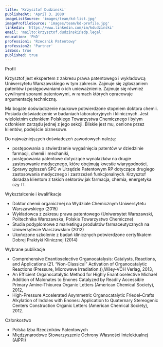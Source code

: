 ```yaml
---
title: 'Krzysztof Dudzinski'
publishedAt: 'April 3, 2000'
imageListSource: 'images/team/kd-list.jpg'
imageProfileSource: 'images/team/kd-profile.jpg'
linkedin: 'https://www.linkedin.com/in/kdudzinski'
email: 'mailto:krzysztof.dudzinski@sdp.legal'
education: 'PhD'
profession1: 'Rzecznik Patentowy'
profession2: 'Partner'
isBoss: true
published: true
---
```


<ProfileSection type="profile">Profil</ProfileSection>

Krzysztof jest ekspertem z zakresu prawa patentowego i wykładowcą Uniwersytetu Warszawskiego w tym zakresie. Zajmuje się zgłaszaniem patentów i postępowaniami o ich unieważnienie. Zajmuje się również cywilnymi sporami patentowymi, w ramach których opracowuje argumentację techniczną.

Ma bogate doświadczenie naukowe potwierdzone stopniem doktora chemii. Posiada doświadczenie w badaniach laboratoryjnych i klinicznych. Jest wieloletnim członkiem Polskiego Towarzystwa Chemicznego i byłym członkiem zarządu jednej z jego sekcji. Bliskie jest mu, cenione przez klientów, podejście biznesowe.

Do najważniejszych doświadczeń zawodowych należą:

- postępowania o stwierdzenie wygaśnięcia patentów w dziedzinie farmacji, chemii i mechaniki,
- postępowania patentowe dotyczące wynalazków na drugie zastosowanie medycznego, które obejmują kwestie wiarygodności,
- Sprawy zgłoszeń SPC w Urzędzie Patentowym RP dotyczące drugiego zastosowania medycznego i zastrzeżeń funkcjonalnych.
Krzysztof doradza klientom z takich sektorów jak farmacja, chemia, energetyka czy IT.

<ProfileSection type="education">Wykształcenie i kwalifikacje</ProfileSection>

- Doktor chemii organicznej na Wydziale Chemicznym Uniwersytetu Warszawskiego (2015)
- Wykładowca z zakresu prawa patentowego (Uniwersytet Warszawski, Politechnika Warszawska, Polskie Towarzystwo Chemiczne)
- Studia podyplomowe z marketingu produktów farmaceutycznych na Uniwersytecie Warszawskim (2012)
- Ukończone szkolenie z badań klinicznych potwierdzone certyfikatem Dobrej Praktyki Klinicznej (2014)

<ProfileSection type="publication">Wybrane publikacje</ProfileSection>

- Comprehensive Enantioselective Organocatalysis: Catalysts, Reactions, and Applications (21. “Non-Classical” Activation of Organocatalytic Reactions (Pressure, Microwave Irradiation.)),Wiley-VCH Verlag, 2013,
- An Efficient Organocatalytic Method for Highly Enantioselective Michael Addition of Malonates to Enones Catalyzed by Readily Accessible Primary Amine-Thiourea Organic Letters (American Chemical Society), 2012,
- High-Pressure Accelerated Asymmetric Organocatalytic Friedel–Crafts Alkylation of Indoles with Enones: Application to Quaternary Stereogenic Centers Construction Organic Letters (American Chemical Society), 2012.

<ProfileSection type="publication">Członkostwo</ProfileSection>

- Polska Izba Rzeczników Patentowych
- Międzynarodowe Stowarzyszenie Ochrony Własności Intelektualnej (AIPPI)